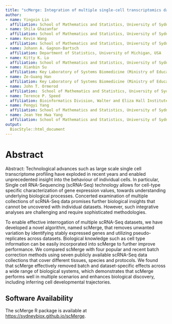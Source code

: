 ```yaml
---
title: "scMerge: Integration of multiple single-cell transcriptomics datasets leveraging stable expression and pseudo-replication"
author:
- name: Yingxin Lin
  affiliation: School of Mathematics and Statistics, University of Sydney, Sydney, NSW 2006, Australia 
- name: Shila Ghazanfar
  affiliation: School of Mathematics and Statistics, University of Sydney, Sydney, NSW 2006, Australia <br> Charles Perkins Centre, University of Sydney, Sydney, NSW 2006, Australia 
- name: Kevin Wang
  affiliation: School of Mathematics and Statistics, University of Sydney, Sydney, NSW 2006, Australia 
- name: Johann A. Gagnon-Bartsch
  affiliation: Department of Statistics, University of Michigan, USA 
- name: Kitty K. Lo
  affiliation: School of Mathematics and Statistics, University of Sydney, Sydney, NSW 2006, Australia 
- name: Xianbin Su
  affiliation: Key Laboratory of Systems Biomedicine (Ministry of Education) and Collaborative Innovation Center of Systems Biomedicine, Shanghai Center for Systems Biomedicine, Shanghai Jiao Tong University, Shanghai 200240, China
- name: Ze-Guang Han
  affiliation: Key Laboratory of Systems Biomedicine (Ministry of Education) and Collaborative Innovation Center of Systems Biomedicine, Shanghai Center for Systems Biomedicine, Shanghai Jiao Tong University, Shanghai 200240, China
- name: John T. Ormerod
  affiliation:  School of Mathematics and Statistics, University of Sydney, Sydney, NSW 2006, Australia 
- name: Terence P. Speed
  affiliation: Bioinformatics Division, Walter and Eliza Hall Institute of Medical Research, 1G Royal Parade, Parkville, VIC 3052, Australia <br> Department of Mathematics and Statistics, University of Melbourne, Melbourne, VIC 3010, Australia 
- name: Pengyi Yang
  affiliation: School of Mathematics and Statistics, University of Sydney, Sydney, NSW 2006, Australia <br> Charles Perkins Centre, University of Sydney, Sydney, NSW 2006, Australia 
- name: Jean Yee Hwa Yang
  affiliation: School of Mathematics and Statistics, University of Sydney, Sydney, NSW 2006, Australia <br> Charles Perkins Centre, University of Sydney, Sydney, NSW 2006, Australia 
output:
  BiocStyle::html_document
---
```


# Abstract

Abstract: Technological advances such as large scale single cell transcriptome profiling have exploded in recent years and enabled unprecedented insight into the behaviour of individual cells. In particular, Single cell RNA-Sequencing (scRNA-Seq) technology allows for cell-type specific characterization of gene expression values, towards understanding underlying biological processes. Concerted examination of multiple collections of scRNA-Seq data promises further biological insights that cannot be uncovered with individual datasets. However, such integrative analyses are challenging and require sophisticated methodologies.

To enable effective interrogation of multiple scRNA-Seq datasets, we have developed a novel algorithm, named scMerge, that removes unwanted variation by identifying stably expressed genes and utilizing pseudo-replicates across datasets. Biological knowledge such as cell type information can be easily incorporated into scMerge to further improve performance. We compared scMerge with four popular and recent batch correction methods using seven publicly available scRNA-Seq data collections that cover different tissues, species and protocols. We found that scMerge effectively removed batch and dataset-specific effects across a wide range of biological systems, which demonstrates that scMerge performs well in multiple scenarios and enhances biological discovery, including inferring cell developmental trajectories. 

## Software Availability

The scMerge R package is available at [https://sydneybiox.github.io/scMerge](https://sydneybiox.github.io/scMerge).